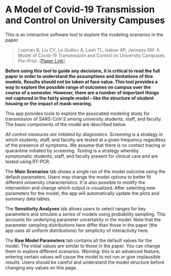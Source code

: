 # A Model of Covid-19 Transmission and Control on University Campuses 

This is an interactive software tool to explore the modeling scenarios in the paper:

> Lopman B, Liu CY, Le Guillou A, Lash TL, Isakov AP, Jenness SM. A Model of Covid-19 Transmission and Control on University Campuses. _Pre-Print._ [[Paper Link](https://www.medrxiv.org/content/10.1101/2020.06.23.20138677v2)]

**Before using this tool to guide any decisions, it is critical to read the full paper in order to understand the assumptions and limitations of this models. Results should not be taken at face value. This tool provides a way to explore the possible range of outcomes on campus over the course of a semester. However, there are a number of important things not captured in the fairly simple model -- like the structure of student housing or the impact of mask-wearing.**

This app provides tools to explore the associated modeling study for transmission of SARS-CoV-2 among university students, staff, and faculty. The basic components of the model are described below.

_All control measures are initiated by diagnostics._
*Screening* is a strategy in which students, staff, and faculty are tested at a given frequency regardless of the presence of symptoms. We assume that there is no contact tracing or quarantine initiated by screening. *Testing* is a strategy whereby symptomatic students, staff, and faculty present for clinical care and are tested using RT-PCR.

The **Main Scenarios** tab shows a single run of the model outcome using the default parameters. Users may change the model options to better fit different university characteristics. It is also possible to modify the intervention and change which output is visualized. After selecting new parameters for the model, the app will automatically update the plots and summary data tables.

The **Sensitivity Analyses** tab allows users to select ranges for key parameters and simulate a series of models using probability sampling. This accounts for underlying parameter uncertainty in the model. Note that the parameter sampling distributions here differ than those in the paper (the app uses all uniform distributions) for simplicity of interactivity here.

The **Raw Model Parameters** tab contains all the default values for the model. The initial values are similar to those in the paper. You can change them to explore different scenarios. *Warning:* this is an advanced feature; entering certain values will cause the model to not run or give implausible results. Users should be careful and understand the model structure before changing any values on this page.
